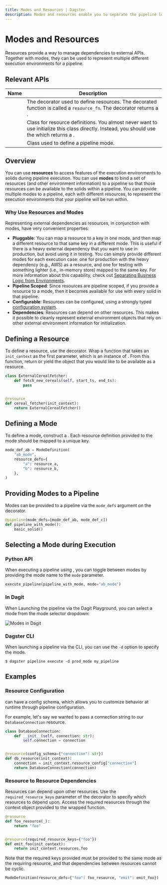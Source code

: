 ```yaml
---
title: Modes and Resources | Dagster
description: Modes and resources enable you to separate the pipeline logic from the environments and therefore make it easier to test and develop data pipelines in various environments.
---
```


# Modes and Resources

Resources provide a way to manage dependencies to external APIs. Together with modes, they can be used to represent multiple different execution environments for a pipeline.

## Relevant APIs

| Name                                     | Description                                                                                                                                                                                                                 |
| ---------------------------------------- | --------------------------------------------------------------------------------------------------------------------------------------------------------------------------------------------------------------------------- |
| <PyObject object="resource" decorator /> | The decorator used to define resources. The decorated function is called a `resource_fn`. The decorator returns a <PyObject object="ResourceDefinition" />.                                                                 |
| <PyObject object="ResourceDefinition" /> | Class for resource definitions. You almost never want to use initialize this class directly. Instead, you should use the <PyObject object="resource" decorator /> which returns a <PyObject object="ResourceDefinition" />. |
| <PyObject object="ModeDefinition"     /> | Class used to define a pipeline mode.                                                                                                                                                                                       |

## Overview

You can use **resources** to access features of the execution environments to solids during pipeline execution. You can use **modes** to bind a set of resources (and other environment information) to a pipeline so that those resources can be available to the solids within a pipeline. You can provide multiple modes to a pipeline, each with different resources, to represent the execution environments that your pipeline will be run within.

### Why Use Resources and Modes

Representing external dependencies as resources, in conjunction with modes, have very convenient properties:

- **Pluggable**: You can map a resource to a key in one mode, and then map a different resource to that same key in a different mode. This is useful if there is a heavy external dependency that you want to use in production, but avoid using it in testing. You can simply provide different modes for each execution case: one for production with the heavy dependency (e.g., AWS) as a resource, and one for testing with something lighter (i.e., in-memory store) mapped to the same key. For more information about this capability, check out [Separating Business Logic from Environments](/concepts/testing#separating-business-logic-from-environments).
- **Pipeline Scoped**: Since resources are pipeline scoped, if you provide a resource to a mode, then it becomes available for use with every solid in that pipeline.
- **Configurable**: Resources can be configured, using a strongly typed [configuration system](/concepts/configuration/config-schema).
- **Dependencies**: Resources can depend on other resources. This makes it possible to cleanly represent external environment objects that rely on other external environment information for initialization.

## Defining a Resource

To define a resource, use the <PyObject object="resource" decorator/> decorator. Wrap a function that takes an `init_context` as the first parameter, which is an instance of <PyObject object="InitResourceContext"/>. From this function, return or yield the object that you would like to be available as a resource.

```python file=/concepts/modes_resources/modes_resources.py startafter=start_resource_example endbefore=end_resource_example
class ExternalCerealFetcher:
    def fetch_new_cereals(self, start_ts, end_ts):
        pass


@resource
def cereal_fetcher(init_context):
    return ExternalCerealFetcher()
```

## Defining a Mode

To define a mode, construct a <PyObject module="dagster" object="ModeDefinition" displayText="ModeDefinition"/>. Each resource definition provided to the mode should be mapped to a unique key.

```python file=/concepts/modes_resources/modes_resources.py startafter=start_mode_example endbefore=end_mode_example
mode_def_ab = ModeDefinition(
    "ab_mode",
    resource_defs={
        "a": resource_a,
        "b": resource_b,
    },
)
```

## Providing Modes to a Pipeline

Modes can be provided to a pipeline via the `mode_defs` argument on the <PyObject object="pipeline" decorator/> decorator.

```python file=/concepts/modes_resources/modes_resources.py startafter=start_pipeline_example endbefore=end_pipeline_example
@pipeline(mode_defs=[mode_def_ab, mode_def_c])
def pipeline_with_mode():
    basic_solid()
```

## Selecting a Mode during Execution

### Python API

When executing a pipeline using <PyObject module="dagster" object="execute_pipeline" />, you can toggle between modes by providing the mode name to the `mode` parameter.

```python file=/concepts/modes_resources/modes_resources.py startafter=start_execute_example endbefore=end_execute_example
execute_pipeline(pipeline_with_mode, mode="ab_mode")
```

### In Dagit

When Launching the pipeline via the Dagit Playground, you can select a mode from the mode selector dropdown:

<Image
alt="Modes in Dagit"
src="/images/concepts/modes-resources/modes-dagit.png"
width={3808}
height={2414}
/>

### Dagster CLI

When launching a pipeline via the CLI, you can use the `-d` option to specify the mode.

    $ dagster pipeline execute -d prod_mode my_pipeline

## Examples

### Resource Configuration

<PyObject object="ResourceDefinition" pluralize /> can have a config schema, which
allows you to customize behavior at runtime through pipeline configuration.

For example, let's say we wanted to pass a connection string to our `DatabaseConnection` resource.

```python file=/concepts/modes_resources/modes_resources.py startafter=start_resource_config endbefore=end_resource_config
class DatabaseConnection:
    def __init__(self, connection: str):
        self.connection = connection


@resource(config_schema={"connection": str})
def db_resource(init_context):
    connection = init_context.resource_config["connection"]
    return DatabaseConnection(connection)
```

### Resource to Resource Dependencies

Resources can depend upon other resources. Use the `required_resource_keys` parameter of the <PyObject object="resource" decorator/> decorator to specify which resources to depend upon. Access the required resources through the context object provided to the wrapped function.

```python file=/concepts/modes_resources/modes_resources.py startafter=start_resource_dep_example endbefore=end_resource_dep_example
@resource
def foo_resource(_):
    return "foo"


@resource(required_resource_keys={"foo"})
def emit_foo(init_context):
    return init_context.resources.foo
```

Note that the required keys provided must be provided to the same mode as the requiring resource, and that dependencies between resources cannot be cyclic.

```python file=/concepts/modes_resources/modes_resources.py startafter=start_resource_dep_mode endbefore=end_resource_dep_mode
ModeDefinition(resource_defs={"foo": foo_resource, "emit": emit_foo})
```
